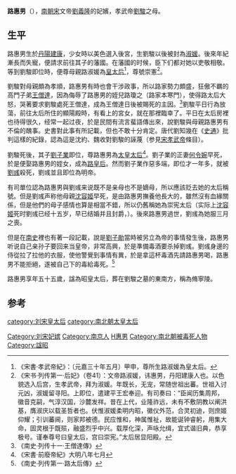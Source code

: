 {{東亞女性歷史人物
|名稱 =路惠男
|身份 =
|國家 =
|時代 =
|屆數 =
|前任 =
|繼任 =
|圖片名稱 =
|圖片大小 =
|圖片說明 =
|姓=
|穆坤= <!--清代八旗满洲人物专用-->
|名=
|姓名=
|字=
|最高職務 =
|封爵 =
|封號 =淑媛
|位號=
|位階=
|品階=
|御稱號 =<!--日本皇族之稱號-->
|宮號1 =<!--日本皇族之宮號-->
|宮號2 =<!--朝鮮王族之宮號-->
|封地 =
|湯沐邑 =
|神號 =
|尊號 =崇憲太后
|族裔 =
|信仰 = <!--指的是宗教信仰-->
|旗籍 =<!--清朝旗人專用-->
|氏族 =
|府邸 =
|世系 =
|初名 =
|乳名 =<!--日本、朝鮮、琉球以外人物用-->
|幼名 =<!--日本人用-->
|兒名 =<!--朝鮮人用-->
|童名 =<!--琉球人用-->
|小字=
|號=
|法號=
|院號=
|其他名號=
|出生日期=[[晉安帝|晉安帝]][[义熙_(东晋)|義熙]]八年<br>412年
|出生地點=
|婚年=
|逝世日期=[[宋明帝|宋明帝]]泰始二年正月壬子<ref>《宋書·明帝紀》：壬子，崇憲皇太后崩。</ref><br>{{death year and age|466|412}}
|逝世地點=
|諡號=昭皇太后
|墓葬=
|祠廟=
|父親=
|嫡母=
|母親=
|夫=[[宋文帝|宋文帝]]劉義隆
|婚姻名份=
|夫之父=
|夫之母=
|夫之嫡母=
|夫之元配=
|夫之正室=
|夫之繼室=
|夫之平妻=
|夫之側室=
|兄弟=弟 [[路道慶|路道慶]]
|姊妹=
|嫡兄弟=
|嫡姊妹=
|庶兄弟=
|庶姊妹=
|同胞兄弟=
|同胞姊妹=
|異母兄弟=
|異母姊妹=
|異父兄弟=
|異父姊妹=
|繼兄弟=
|繼姊妹=
|子=[[宋孝武帝|宋孝武帝]]劉駿
|女=
|養子=
|養女=
|繼子=
|繼女=
|其他親屬 =孫：宋前廢帝[[劉子業|劉子業]]<br>姪女兼孫媳婦：[[路皇后|路皇后]]
|經歷 =
|著作 =
|注釋=}}

'''路惠男'''（{{bd|412年||466年|2月24日|catIdx=L，路}}），[[南朝|南朝]][[刘宋|宋]]文帝[[劉義隆|劉義隆]]的妃嬪，孝武帝[[劉駿|劉駿]]之母。

== 生平 ==

路惠男生於[[丹阳郡|丹陽]][[建康|建康]]，少女時以美色選入後宮，生劉駿以後被封為[[淑媛|淑媛]]。後來年紀漸長而失寵，便請求前往其子的藩國。在藩國的时候，臣下们都对她以吏敬相敬。等到劉駿即位時，便尊母親路淑媛為[[皇太后|皇太后]]<ref>《宋書·孝武帝紀》：〔元嘉三十年五月〕甲申，尊所生路淑媛為皇太后。</ref>，尊號崇憲<ref>《宋书·列传第一·后妃》（卷41）：文帝路淑媛，讳惠男，丹阳建康人也。以色貌选入后宫，生孝武帝，拜为淑媛。年既长，无宠，常随世祖出蕃。世祖入讨元凶，淑媛留寻阳。上即位，遣建平王宏奉迎。有司奏曰：“臣闻历集周邦，徽音克嗣，气淳汉国，沙麓发祥。昔在上代，业隆祚远，未有不敷阴教以阐洪基，膺淑庆以载圣哲者也。伏惟淑媛柔明内昭，徽仪外范，合灵初迪，则庶姬仰耀；引训蕃阃，则家邦被德。民应惟和，神属惟祉，故能诞钟睿躬，用集大命，固灵根于既殒，融盛烈乎中兴。载厚化深，声咏允缉，宜式谐旧典，恭享极号。谨奉尊号曰皇太后，宫曰崇宪。”太后居显阳殿。</ref>。

劉駿對母親頗為孝順，路惠男有時也會干涉政事，所以路家勢力頗盛，狂傲不羈的高門子弟[[王僧達|王僧達]]，因為侮辱了路惠男的姪兒路瓊之（路家本寒門），使得路太后大怒，哭著要求劉駿處死王僧達，成為王僧達日後被賜死的主因。<ref>《南史‧列传十一‧王僧達傳》</ref>劉駿平日行為放蕩，前往太后所住的顯陽殿時，有看上的宮女，就在那裡臨幸了。平日在太后房裡也待得很久，经常一起过夜，於是民間有流言蜚語傳出來，說劉駿與母親路惠男有不倫的醜事。史書對此事有所記載，但也不敢十分肯定。唐代劉知幾在《[[史通|史通]]》批判這樣的紀錄，認為這是沈約、魏收對劉駿的誣蔑（参見[[宋孝武帝|宋孝武帝]]條目）。

劉駿死後，其子[[劉子業|劉子業]]即位，尊路惠男為[[太皇太后|太皇太后]]<ref>《宋書·前廢帝紀》大明八年七月</ref>。劉子業的正妻[[何令婉|何令婉]]早死，於是便娶路惠男的姪女，成為[[路皇后|路皇后]]。然而劉子業作惡多端，即位才一年多，就被[[劉彧|劉彧]]殺死，劉彧並且即位為明帝。

有司單位認為路惠男與劉彧来说既不是亲母也不是嫡母，所以應該贬去她的太后稱號。但是劉彧声称他母親[[沈容姬|沈容姬]]早死，是由路惠男撫養他長大的，雖然沒有血緣關係，但是他們的母子感情也算是相當不錯，所以仍舊稱她為崇宪太后（实际上[[沈容姬|沈容姬]]死时劉彧已经十五岁，早已结婚并且封爵，{{or | 劉彧應該是怕贬去太后稱號會引發其他人議論甚至反彈，畢竟他是殺死親姪兒登上皇位的，得位已經不正了}}）。後來路惠男過世，劉彧為她服三月之喪。

但是在[[南史|南史]]裡也有著一段記載，說是[[劉子勛|劉子勛]]當時被另立為帝的事情發生後，路惠男听说自己亲孙子要回来当皇帝，非常高興，於是準備毒酒要杀掉劉彧。劉彧身邊的侍從拉了拉他的衣服，使他警覺到事情有異，於是拿這杯毒酒先請路惠男喝，路惠男不能拒絕，遂被自己下的毒給毒死。<ref>《南史‧列传第一‧路太后傳》</ref>

路惠男享年五十五歲，諡為昭皇太后，葬在劉駿之墓的東南方，稱為脩寧陵。

==参考==
{{Reflist|2}}
{{南朝皇后}}
{{DEFAULTSORT:L}}
[[Category:刘宋妃嫔|Category:刘宋妃嫔]]
[[category:刘宋皇太后|category:刘宋皇太后]]
[[category:南北朝太皇太后|category:南北朝太皇太后]]
[[Category:南京人|Category:南京人]]
[[Category:路姓|H惠男]]
[[Category:南北朝被毒死人物|Category:南北朝被毒死人物]]
[[Category:諡昭|Category:諡昭]]